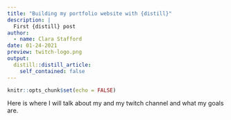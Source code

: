 ```yaml
---
title: "Building my portfolio website with {distill}"
description: |
  First {distill} post
author:
  - name: Clara Stafford
date: 01-24-2021
preview: twitch-logo.png
output:
  distill::distill_article:
    self_contained: false
---
```



```r
knitr::opts_chunk$set(echo = FALSE)
```

Here is where I will talk about my and my twitch channel and what my goals are.


